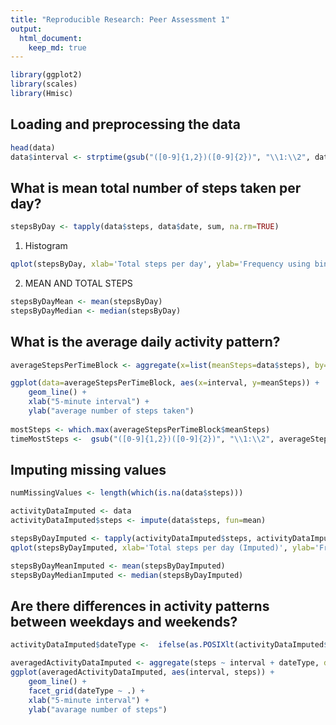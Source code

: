 ```yaml
---
title: "Reproducible Research: Peer Assessment 1"
output: 
  html_document:
    keep_md: true
---
```


```r
library(ggplot2)
library(scales)
library(Hmisc)
```

## Loading and preprocessing the data
```r
head(data)
data$interval <- strptime(gsub("([0-9]{1,2})([0-9]{2})", "\\1:\\2", data$interval), format='%H:%M')
```

## What is mean total number of steps taken per day?
```r
stepsByDay <- tapply(data$steps, data$date, sum, na.rm=TRUE)
```
1. Histogram

```r
qplot(stepsByDay, xlab='Total steps per day', ylab='Frequency using binwith 500', binwidth=500)
```
2. MEAN AND TOTAL STEPS

```r
stepsByDayMean <- mean(stepsByDay)
stepsByDayMedian <- median(stepsByDay)
```

## What is the average daily activity pattern?
```r
averageStepsPerTimeBlock <- aggregate(x=list(meanSteps=data$steps), by=list(interval=data$interval), FUN=mean, na.rm=TRUE)

ggplot(data=averageStepsPerTimeBlock, aes(x=interval, y=meanSteps)) +
    geom_line() +
    xlab("5-minute interval") +
    ylab("average number of steps taken") 
    
mostSteps <- which.max(averageStepsPerTimeBlock$meanSteps)
timeMostSteps <-  gsub("([0-9]{1,2})([0-9]{2})", "\\1:\\2", averageStepsPerTimeBlock[mostSteps,'interval'])    
```


## Imputing missing values
```r
numMissingValues <- length(which(is.na(data$steps)))

activityDataImputed <- data
activityDataImputed$steps <- impute(data$steps, fun=mean)

stepsByDayImputed <- tapply(activityDataImputed$steps, activityDataImputed$date, sum)
qplot(stepsByDayImputed, xlab='Total steps per day (Imputed)', ylab='Frequency using binwith 500', binwidth=500)

stepsByDayMeanImputed <- mean(stepsByDayImputed)
stepsByDayMedianImputed <- median(stepsByDayImputed)
```


## Are there differences in activity patterns between weekdays and weekends?

```r
activityDataImputed$dateType <-  ifelse(as.POSIXlt(activityDataImputed$date)$wday %in% c(0,6), 'weekend', 'weekday')

averagedActivityDataImputed <- aggregate(steps ~ interval + dateType, data=activityDataImputed, mean)
ggplot(averagedActivityDataImputed, aes(interval, steps)) + 
    geom_line() + 
    facet_grid(dateType ~ .) +
    xlab("5-minute interval") + 
    ylab("avarage number of steps")
```
